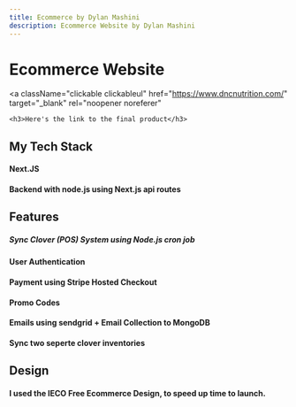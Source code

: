 ```yaml
---
title: Ecommerce by Dylan Mashini
description: Ecommerce Website by Dylan Mashini
---
```


# Ecommerce Website

<a
	className="clickable clickableul"
	href="https://www.dncnutrition.com/"
	target="_blank"
	rel="noopener noreferer"
>
	<h3>Here's the link to the final product</h3>
</a>

## My Tech Stack

#### Next.JS

#### Backend with node.js using Next.js api routes

## Features

##### Sync Clover (POS) System using Node.js cron job

#### User Authentication

#### Payment using Stripe Hosted Checkout

#### Promo Codes

#### Emails using sendgrid + Email Collection to MongoDB

#### Sync two seperte clover inventories

## Design

#### I used the IECO Free Ecommerce Design, to speed up time to launch.
